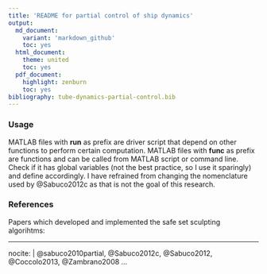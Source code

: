 ```yaml
---
title: 'README for partial control of ship dynamics' 
output:
  md_document:
    variant: 'markdown_github'
    toc: yes
  html_document:
    theme: united
    toc: yes
  pdf_document:
    highlight: zenburn
    toc: yes
bibliography: tube-dynamics-partial-control.bib
---
```


### Usage

MATLAB files with **run** as prefix are driver script that depend on other functions to 
perform certain computation. MATLAB files with **func** as prefix are functions and can be called from MATLAB script or command line. Check if it has global variables (not the best practice, so I use it sparingly) and define accordingly. I have refrained from changing the nomenclature used by @Sabuco2012c as that is not the goal of this research.



### References
Papers which developed and implemented the safe set sculpting algorihtms:

---
nocite: |
  @sabuco2010partial, @Sabuco2012c, @Sabuco2012, @Coccolo2013, @Zambrano2008
...  
  